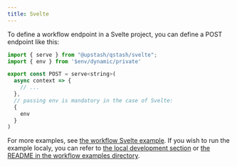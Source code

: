 ```yaml
---
title: Svelte
---
```


To define a workflow endpoint in a Svelte project,
you can define a POST endpoint like this:

```javascript
import { serve } from "@upstash/qstash/svelte";
import { env } from '$env/dynamic/private'

export const POST = serve<string>(
  async context => {
    // ...
  },
  // passing env is mandatory in the case of Svelte:
  {
    env
  }
)
```

For more examples, see [the workflow Svelte example](https://github.com/upstash/qstash-js/tree/main/examples/workflow/sveltekit). If you wish to run the example localy, you can refer to [the local development section](/qstash/workflows/howto/local-development) or [the README in the workflow examples directory](https://github.com/upstash/qstash-js/tree/main/examples/workflow).